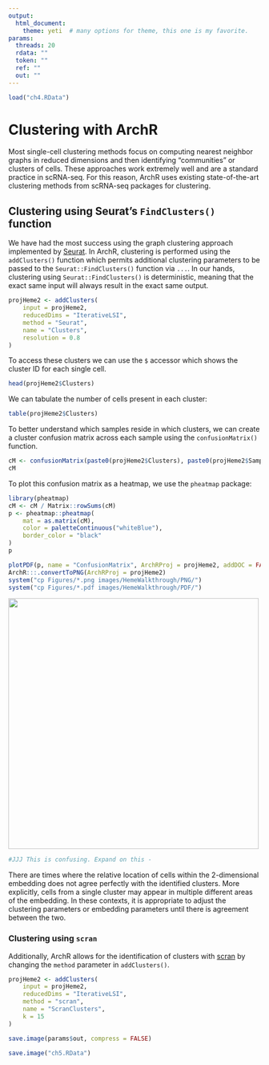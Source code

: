 ```yaml
---
output:
  html_document:
    theme: yeti  # many options for theme, this one is my favorite.
params:
  threads: 20
  rdata: ""
  token: ""
  ref: ""
  out: ""
---
```

```r
load("ch4.RData")
```

# Clustering with ArchR

Most single-cell clustering methods focus on computing nearest neighbor graphs in reduced dimensions and then identifying "communities" or clusters of cells. These approaches work extremely well and are a standard practice in scRNA-seq. For this reason, ArchR uses existing state-of-the-art clustering methods from scRNA-seq packages for clustering.

## Clustering using Seurat's `FindClusters()` function

We have had the most success using the graph clustering approach implemented by [Seurat](https://github.com/satijalab/seurat). In ArchR, clustering is performed using the `addClusters()` function which permits additional clustering parameters to be passed to the `Seurat::FindClusters()` function via `...`. In our hands, clustering using `Seurat::FindClusters()` is deterministic, meaning that the exact same input will always result in the exact same output.

```r
projHeme2 <- addClusters(
	input = projHeme2,
    reducedDims = "IterativeLSI",
    method = "Seurat",
    name = "Clusters",
    resolution = 0.8
)
```
To access these clusters we can use the `$` accessor which shows the cluster ID for each single cell.

```r
head(projHeme2$Clusters)
```

We can tabulate the number of cells present in each cluster:
```r
table(projHeme2$Clusters)
```

To better understand which samples reside in which clusters, we can create a cluster confusion matrix across each sample using the `confusionMatrix()` function.

```r
cM <- confusionMatrix(paste0(projHeme2$Clusters), paste0(projHeme2$Sample))
cM
```

To plot this confusion matrix as a heatmap, we use the `pheatmap` package:

```r
library(pheatmap)
cM <- cM / Matrix::rowSums(cM)
p <- pheatmap::pheatmap(
    mat = as.matrix(cM), 
    color = paletteContinuous("whiteBlue"), 
    border_color = "black"
)
p
```

```r
plotPDF(p, name = "ConfusionMatrix", ArchRProj = projHeme2, addDOC = FALSE)
ArchR:::.convertToPNG(ArchRProj = projHeme2)
system("cp Figures/*.png images/HemeWalkthrough/PNG/")
system("cp Figures/*.pdf images/HemeWalkthrough/PDF/")
```

![](images/HemeWalkthrough/PNG/ConfusionMatrix_1.png){width=500 height=500}

```r
#JJJ This is confusing. Expand on this - 
```
There are times where the relative location of cells within the 2-dimensional embedding does not agree perfectly with the identified clusters. More explicitly, cells from a single cluster may appear in multiple different areas of the embedding. In these contexts, it is appropriate to adjust the clustering parameters or embedding parameters until there is agreement between the two. 

### Clustering using `scran`

Additionally, ArchR allows for the identification of clusters with [scran](https://bioconductor.org/packages/release/bioc/html/scran.html) by changing the `method` parameter in `addClusters()`.

```r
projHeme2 <- addClusters(
    input = projHeme2,
    reducedDims = "IterativeLSI",
    method = "scran",
    name = "ScranClusters",
    k = 15
)
```

```r
save.image(params$out, compress = FALSE)
```
```r
save.image("ch5.RData")
```